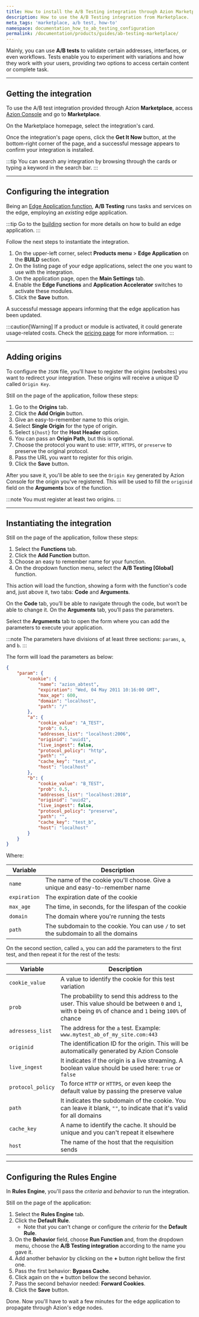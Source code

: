```yaml
---
title: How to install the A/B Testing integration through Azion Marketplace
description: How to use the A/B Testing integration from Marketplace.
meta_tags: 'marketplace, a/b test, how-to'
namespace: documentation_how_to_ab_testing_configuration
permalink: /documentation/products/guides/ab-testing-marketplace/
---
```


Mainly, you can use **A/B tests** to validate certain addresses, interfaces, or even workflows. Tests enable you to experiment with variations and how they work with your users, providing two options to access certain content or complete task.

---

## Getting the integration 

To use the A/B test integration provided through Azion **Marketplace**, access [Azion Console](/en/documentation/products/guides/how-to-access-azion-console/) and go to **Marketplace**.

On the Marketplace homepage, select the integration's card.

Once the integration's page opens, click the **Get It Now** button, at the bottom-right corner of the page, and a successful message appears to confirm your integration is installed.

:::tip
You can search any integration by browsing through the cards or typing a keyword in the search bar. 
:::

---

## Configuring the integration

Being an [Edge Application function](/en/documentation/products/marketplace/integrations/#edge-application-functions), **A/B Testing** runs tasks and services on the edge, employing an *existing* edge application.

:::tip
Go to the [building](/en/documentation/products/guides/build/build-an-application/) section for more details on how to build an edge application.
:::

Follow the next steps to instantiate the integration.

1. On the upper-left corner, select **Products menu** > **Edge Application** on the **BUILD** section.
2. On the listing page of your edge applications, select the one you want to use with the integration.
3. On the application page, open the **Main Settings** tab.
4. Enable the **Edge Functions** and **Application Accelerator** switches to activate these modules.
5. Click the **Save** button.

A successful message appears informing that the edge application has been updated.

:::caution[Warning]
If a product or module is activated, it could generate usage-related costs. Check the [pricing page](/en/documentation/products/pricing/) for more information.
:::

---

## Adding origins

To configure the `JSON` file, you'll have to register the origins (websites) you want to redirect your integration. These origins will receive a unique ID called `Origin Key`.

Still on the page of the application, follow these steps:

1. Go to the **Origins** tab.
2. Click the **Add Origin** button.
3. Give an easy-to-remember name to this origin.
4. Select **Single Origin** for the type of origin.
5. Select `${host}` for the **Host Header** option.
6. You can pass an **Origin Path**, but this is optional.
7. Choose the protocol you want to use: `HTTP`, `HTTPS`, or `preserve` to preserve the original protocol.
8. Pass the URL you want to register for this origin.
9. Click the **Save** button.

After you save it, you'll be able to see the `Origin Key` generated by Azion Console for the origin you've registered. This will be used to fill the `originid` field on the **Arguments** box of the function.

:::note
You must register at least two origins.
:::

---

## Instantiating the integration

Still on the page of the application, follow these steps:

1. Select the **Functions** tab.
2. Click the **Add Function** button.
3. Choose an easy to remember name for your function.
4. On the dropdown function menu, select the **A/B Testing [Global]** function.

This action will load the function, showing a form with the function's code and, just above it, two tabs: **Code** and **Arguments**.

On the **Code** tab, you’ll be able to navigate through the code, but won’t be able to change it. On the **Arguments** tab, you’ll pass the parameters.

Select the **Arguments** tab to open the form where you can add the parameters to execute your application.

:::note
The parameters have divisions of at least three sections: `params`, `a`, and `b`.
:::

The form will load the parameters as below:

```json
{
	"param": {
		"cookie": {
			"name": "azion_abtest",
			"expiration": "Wed, 04 May 2011 10:16:00 GMT",
			"max_age": 600,
			"domain": "localhost",
			"path": "/"
		},
		"a": {
			"cookie_value": "A_TEST",
			"prob": 0.5,
			"addresses_list": "localhost:2006",
			"originid": "uuid1",
			"live_ingest": false,
			"protocol_policy": "http",
			"path": "",
			"cache_key": "test_a",
			"host": "localhost"
		},
		"b": {
			"cookie_value": "B_TEST",
			"prob": 0.5,
			"addresses_list": "localhost:2010",
			"originid": "uuid2",
			"live_ingest": false,
			"protocol_policy": "preserve",
			"path": "",
			"cache_key": "test_b",
			"host": "localhost"
		}
	}
}
```

Where:

| Variable | Description |
|---|---|
| `name` | The name of the cookie you'll choose. Give a unique and easy-to-remember name |
| `expiration` | The expiration date of the cookie |
| `max_age` | The time, in seconds, for the lifespan of the cookie  |
| `domain` | The domain where you're running the tests |
| `path` | The subdomain to the cookie. You can use `/` to set the subdomain to all the domains |

On the second section, called `a`, you can add the parameters to the first test, and then repeat it for the rest of the tests:

| Variable | Description |
|---|---|
| `cookie_value` | A value to identify the cookie for this test variation |
| `prob` | The probability to send this address to the user. This value should be between `0` and `1`, with `0` being `0%` of chance and `1` being `100%` of chance |
| `adressess_list` | The address for the `a` test. Example: `www.mytest_ab_of_my_site.com:443` |
| `originid` | The identification ID for the origin. This will be automatically generated by Azion Console |
| `live_ingest` | It indicates if the origin is a live streaming. A boolean value should be used here: `true` or `false` |
| `protocol_policy` | To force `HTTP` or `HTTPS`, or even keep the default value by passing the preserve value |
| `path` | It indicates the subdomain of the cookie. You can leave it blank, `""`, to indicate that it's valid for all domains |
| `cache_key` | A name to identify the cache. It should be unique and you can't repeat it elsewhere |
| `host` | The name of the host that the requisition sends |

---

## Configuring the Rules Engine

In **Rules Engine**, you'll pass the *criteria* and *behavior* to run the integration.

Still on the page of the application:

1. Select the **Rules Engine** tab.
2. Click the **Default Rule**.
    - Note that you can't change or configure the *criteria* for the **Default Rule**.
3. On the **Behavior** field, choose **Run Function** and, from the dropdown menu, choose the **A/B Testing integration** according to the name you gave it.
4. Add another behavior by clicking on the **+** button right bellow the first one.
5. Pass the first behavior: **Bypass Cache**.
6. Click again on the **+** button bellow the second behavior.
7. Pass the second behavior needed: **Forward Cookies**.
8. Click the **Save** button.

Done. Now you'll have to wait a few minutes for the edge application to propagate through Azion's edge nodes.


<LinkButton link="/en/documentation/products/guides/ab-testing/" label="go to How to configure A/B Testing reference" severity="secondary" /> 




